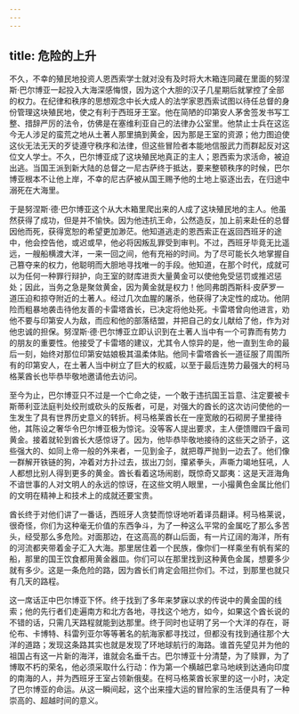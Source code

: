 ```yaml
---
---
---
```

title: 危险的上升
---




不久，不幸的殖民地投资人恩西索学士就对没有及时将大木箱连同藏在里面的努涅斯·巴尔博亚一起投入大海深感悔恨，因为这个大胆的汉子几星期后就掌控了全部的权力。在纪律和秩序的思想观念中长大成人的法学家恩西索试图以待任总督的身份管理这块殖民地，使之有利于西班牙王室。他在简陋的印第安人茅舍签发书写工整、措辞严厉的法令，仿佛是在塞维利亚自己的法律办公室里。他禁止士兵在这迄今无人涉足的蛮荒之地从土著人那里搞到黄金，因为那是王室的资源；他力图迫使这伙无法无天的歹徒遵守秩序和法律，但这些冒险者本能地信服武力而群起反对这位文人学士。不久，巴尔博亚成了这块殖民地真正的主人；恩西索为求活命，被迫出逃。当国王派到新大陆的总督之一尼古萨终于抵达，要来整顿秩序的时候，巴尔博亚根本不让他上岸，不幸的尼古萨被从国王赐予他的土地上驱逐出去，在归途中溺死在大海里。

于是努涅斯·德·巴尔博亚这个从大木箱里爬出来的人成了这块殖民地的主人。他虽然获得了成功，但是并不愉快。因为他违抗王命，公然造反，加上前来赴任的总督因他而死，获得宽恕的希望更加渺茫。他知道逃走的恩西索正在返回西班牙的途中，他会控告他，或迟或早，他必将因叛乱罪受到审判。不过，西班牙毕竟无比遥远，一艘船横渡大洋，一来一回之间，他有充裕的时间。为了尽可能长久地掌握自己篡夺来的权力，他聪明而大胆地寻找唯一的手段。他知道，在那个时代，成就可以为任何一种罪行辩护，向王室的财库进贡大量黄金可以使他免受惩罚或推迟惩处；因此，当务之急是聚敛黄金，因为黄金就是权力！他同弗朗西斯科·皮萨罗一道压迫和掠夺附近的土著人。经过几次血腥的屠杀，他获得了决定性的成功。他阴险而粗暴地袭击待他友善的卡雷塔酋长，已决定将他处死。卡雷塔曾向他进言，劝他不要与印第安人为敌，而应和他的部落结盟，并把自己的女儿献给了他，作为对他忠诚的担保。努涅斯·德·巴尔博亚立即认识到在土著人当中有一个可靠而有势力的朋友的重要性。他接受了卡雷塔的建议，尤其令人惊异的是，他一直到生命的最后一刻，始终对那位印第安姑娘极其温柔体贴。他同卡雷塔酋长一道征服了周围所有的印第安人，在土著人当中树立了巨大的权威，以至于最后连势力最强大的柯马格莱酋长也毕恭毕敬地邀请他去访问。

至今为止，巴尔博亚只不过是一个亡命之徒，一个敢于违抗国王旨意、注定要被卡斯蒂利亚法庭判处绞刑或砍头的反叛者，可是，对强大的酋长的这次访问使他的一生发生了具有世界历史意义的转折。柯马格莱酋长在一座宽敞的石砌房子里接待他，其陈设之奢华令巴尔博亚极为惊诧。没等客人提出要求，主人便馈赠四千盎司黄金。接着就轮到酋长大感惊讶了。因为，他毕恭毕敬地接待的这些天之骄子，这些强大的、如同上帝一般的外来者，一见到金子，就把尊严抛到一边去了。他们像一群解开铁链的狗，冲着对方扑过去，拔出刀剑，攥紧拳头，声嘶力竭地狂吼，人人都想比别人得到更多的黄金。酋长看着这场闹剧，既惊奇又鄙夷：这是天涯海角不谙世事的人对文明人的永远的惊讶，在这些文明人眼里，一小撮黄色金属比他们的文明在精神上和技术上的成就还要宝贵。

酋长终于对他们讲了一番话，西班牙人贪婪而惊讶地听着译员翻译。柯马格莱说，很奇怪，你们为这种毫无价值的东西争斗，为了一种这么平常的金属吃了那么多苦头，经受那么多危险。对面那边，在这高高的群山后面，有一片辽阔的海洋，所有的河流都夹带着金子汇入大海。那里居住着一个民族，像你们一样乘坐有帆有桨的船，那里的国王饮食都用黄金器皿。你们可以在那里找到这种黄色金属，想要多少就有多少。这是一条危险的路，因为酋长们肯定会阻拦你们。不过，到那里也就只有几天的路程。

这一席话正中巴尔博亚下怀。终于找到了多年来梦寐以求的传说中的黄金国的线索；他的先行者们走遍南方和北方各地，寻找这个地方，如今，如果这个酋长说的不错的话，只需几天路程就能到达那里。终于同时也证明了另一个大洋的存在，哥伦布、卡博特、科雷列亚尔等等著名的航海家都寻找过，但都没有找到通往那个大洋的道路；发现这条路其实也就是发现了环地球航行的海路。谁首先望见并为他的祖国占有这一片新的海洋，谁就会名垂千古。巴尔博亚十分清楚，为了赎罪，为了博取不朽的荣名，他必须采取什么行动：作为第一个横越巴拿马地峡到达通向印度的南海的人，并为西班牙王室占领新俄斐。在柯马格莱酋长家里的这一小时，决定了巴尔博亚的命运。从这一瞬间起，这个出来撞大运的冒险家的生活便具有了一种崇高的、超越时间的意义。